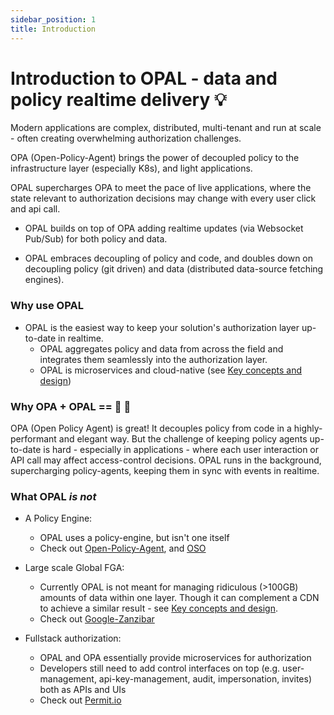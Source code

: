 ```yaml
---
sidebar_position: 1
title: Introduction
---
```


# <a name="intro"></a>Introduction to OPAL - data and policy realtime delivery 💡

Modern applications are complex, distributed, multi-tenant and run at scale - often creating overwhelming authorization challenges.

OPA (Open-Policy-Agent) brings the power of decoupled policy to the infrastructure layer (especially K8s), and light applications.

OPAL supercharges OPA to meet the pace of live applications, where the state relevant to authorization decisions may change with every user click and api call.

- OPAL builds on top of OPA adding realtime updates (via Websocket Pub/Sub) for both policy and data.

- OPAL embraces decoupling of policy and code, and doubles down on decoupling policy (git driven) and data (distributed data-source fetching engines).

### <a name="why-use-opal"></a> Why use OPAL

- OPAL is the easiest way to keep your solution's authorization layer up-to-date in realtime.
  - OPAL aggregates policy and data from across the field and integrates them seamlessly into the authorization layer.
  - OPAL is microservices and cloud-native (see [Key concepts and design](overview/design))

### Why OPA + OPAL == 💪 💜

OPA (Open Policy Agent) is great! It decouples policy from code in a highly-performant and elegant way. But the challenge of keeping policy agents up-to-date is hard - especially in applications - where each user interaction or API call may affect access-control decisions.
OPAL runs in the background, supercharging policy-agents, keeping them in sync with events in realtime.

### What OPAL _is not_

- A Policy Engine:

  - OPAL uses a policy-engine, but isn't one itself
  - Check out <a href="https://www.openpolicyagent.org/" target="_blank">Open-Policy-Agent</a>, and <a href="https://www.osohq.com/" target="_blank">OSO</a>

- Large scale Global FGA:

  - Currently OPAL is not meant for managing ridiculous (>100GB) amounts of data within one layer. Though it can complement a CDN to achieve a similar result - see [Key concepts and design](overview/design#"large-scale-fga).
  - Check out <a href="https://research.google/pubs/pub48190/" target="_blank">Google-Zanzibar</a>

- Fullstack authorization:
  - OPAL and OPA essentially provide microservices for authorization
  - Developers still need to add control interfaces on top (e.g. user-management, api-key-management, audit, impersonation, invites) both as APIs and UIs
  - Check out <a href="https://permit.io" target="_blank">Permit.io</a>
